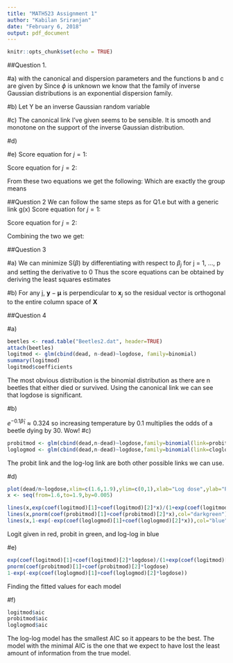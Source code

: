 ```yaml
---
title: "MATH523 Assignment 1"
author: "Kabilan Sriranjan"
date: "February 6, 2018"
output: pdf_document
---
```


```r
knitr::opts_chunk$set(echo = TRUE)
```

##Question 1.

#a)
\begin{align*}
f(y; \mu, \lambda) &= \Big( \frac{\lambda}{2\pi y^3} \Big)^{\frac{1}{2}}exp \Big(-\frac{\lambda(y-\mu)^2}{2\mu^2y} \Big) \\
&= exp \Big( \frac{log(\lambda)}{2} - \frac{log(2 \pi y^3)}{2} - \frac{\lambda y^2 - 2\lambda y \mu + \lambda\mu^2}{2\mu^2y}\Big) \\
&= exp\Big( -\frac{\lambda y}{2\mu^2} + \frac{\lambda}{\mu} + \frac{\lambda}{2y} + \frac{log(\lambda)}{2} - \frac{log(2 \pi y^3)}{2}\Big) \\
&= exp\Big( -\frac{\lambda}{2}\Big(\frac{y}{\mu^2} - \frac{2}{\mu}\Big) + \frac{\lambda}{2y} + \frac{log(\lambda)}{2} - \frac{log(2 \pi y^3)}{2}\Big) \\
&= exp\Big( \frac{y\frac{1}{\mu^2} - 2\sqrt{\frac{1}{\mu^2}}}{-\frac{2}{\lambda}} + \frac{\lambda}{2y} + \frac{log(\lambda)}{2} - \frac{log(2 \pi y^3)}{2}\Big) \\
&= exp\Big( \frac{y\theta - b(\theta)}{a(\phi)} + c(y, \phi)\Big)
\end{align*}
with the canonical and dispersion parameters
\begin{align*}
\theta = \frac{1}{\mu^2} \\
\phi \equiv \lambda
\end{align*}
and the functions b and c are given by
\begin{align*}
b(\theta) &= 2\sqrt{\theta} \\
c(y, \phi) &= \frac{\phi}{2y} + \frac{log(\phi)}{2} - \frac{log(2 \pi y^3)}{2}
\end{align*}
Since $\phi$ is unknown we know that the family of inverse Gaussian distributions is an exponential dispersion family.


#b)
\begin{align*}
b'(\theta) &=  2 \Big(\frac{1}{2\theta^{\frac{1}{2}}}\Big) \\
&= \frac{1}{\sqrt{\theta}} \\
&= \frac{1}{\sqrt{\frac{1}{\mu^2}}} \\
&= \mu \\
b''(\theta) &= -\frac{1}{2\theta^{\frac{3}{2}}} \\
&= -\frac{1}{2(\sqrt{\theta})^3} \\
&= -\frac{1}{2(\sqrt{\frac{1}{\mu^2}})^3} \\
&= -\frac{\mu^3}{2} \\
a(\phi) &= -\frac{2}{\lambda}
\end{align*}
Let Y be an inverse Gaussian random variable
\begin{align*}
\mathbb{E}[Y] &= b'(\theta) \\
&= \mu \\
var(Y) &= b''(\theta)a(\phi) \\
&= \frac{\mu^3}{\lambda} \\
V(\mu) &= b''(\theta) \\
&= -\mu^3
\end{align*}

#c)
\begin{align*}
\theta &= \frac{1}{\mu^2} \\
\Longrightarrow g(x) &= \frac{1}{x^2}
\end{align*}
The canonical link I've given seems to be sensible. It is smooth and monotone on the support of the inverse Gaussian distribution.

#d)
\begin{align*}
g(\mu_i) = X\beta \\
\frac{1}{\mu_i^2} = X\beta \\
\Longrightarrow \mu_i = \frac{1}{\sqrt{X\beta}} \\
l(\beta) = \sum_{i=1}^n \frac{y_i - \mu_i}{a(\phi)}x_{ij} \equiv 0 \\
\Longrightarrow \sum_{i=1}^n \frac{y_i - \frac{1}{\sqrt{X\beta}}}{-\frac{2}{\lambda}}x_{ij} = 0 \\ 
\Longrightarrow \sum_{i=1}^n (y_i - \frac{1}{\sqrt{X\beta}})x_{ij} = 0\\
\end{align*}

#e)
Score equation for $j=1$:
\begin{align*}
\sum_{i=1}^n (y_i - \frac{1}{\sqrt{\beta_0 + \beta_1x_i}}) &= 0 \\
\Longrightarrow \sum_{i=1}^{n_A} (y_i - \frac{1}{\sqrt{\beta_0 + \beta_1}}) + \sum_{i=n_A}^{n_A + n_B} (y_i - \frac{1}{\sqrt{\beta_0}}) &= 0 \\
\end{align*}

Score equation for $j=2$:
\begin{align*}
\sum_{i=1}^{n_A} (y_i - \frac{1}{\sqrt{\beta_0 + \beta_1}}) &= 0 \\
\end{align*}

From these two equations we get the following:
\begin{align*}
\frac{1}{n_A}\sum_{i=1}^{n_A}y_i = \frac{1}{\sqrt{\beta_0 + \beta_1}} \\
\frac{1}{n_B}\sum_{i=1}^{n_A+n_B}y_i = \frac{1}{\sqrt{\beta_0}}
\end{align*}
Which are exactly the group means

##Question 2
We can follow the same steps as for Q1.e but with a generic link g(x)
Score equation for $j=1$:
\begin{align*}
\sum_{i=1}^n (y_i - (g)^{-1}(\beta_0 + \beta_1x_i) &= 0 \\
\Longrightarrow \sum_{i=1}^{n_A} (y_i - (g)^{-1}(\beta_0 + \beta_1)) + \sum_{i=n_A}^{n_A + n_B} (y_i - (g)^{-1}(\beta_0)) &= 0 \\
\end{align*}

Score equation for $j=2$:
\begin{align*}
\sum_{i=1}^{n_A} (y_i - (g)^{-1}(\beta_0 + \beta_1) &= 0 \\
\end{align*}

Combining the two we get:
\begin{align*}
\frac{1}{n_A}\sum_{i=1}^{n_A}y_i = (g)^{-1}(\beta_0 + \beta_1) \\
\frac{1}{n_B}\sum_{i=1}^{n_A+n_B}y_i = (g)^{-1}(\beta_0) \\
\end{align*}

##Question 3

#a)
\begin{align*}
S(\beta) &= \sum_{i=1}^n\frac{(y_i-\mu_i(\beta))^2}{var(y_i)} \\
\widehat{\beta} &= argmax(S({\beta})) \\
\end{align*}
We can minimize S($\beta$) by differentiating with respect to $\beta_j$ for j = 1, ..., p and setting the derivative to 0
\begin{align*}
\frac{\partial S}{\partial \beta_j} S(\beta) &= 0 \\
\sum_{i=1}^n \frac{2(y_i-\mu_i(\beta))}{var(y_i)}\frac{\partial \mu_i}{\partial \beta_j} &= 0 \\
\sum_{i=1}^n \frac{(y_i-\mu_i(\beta))}{var(y_i)}\frac{\partial \mu_i}{\partial \beta_j} &= 0
\end{align*}
Thus the score equations can be obtained by deriving the least squares estimates

#b)
\begin{align*}
&\sum_{i=1}^n \frac{(y_i-\mu_i)}{var(y_i)}\frac{\partial \mu_i}{\partial \beta_j} = 0 \\
\Longrightarrow & \sum_{i=1}^n \frac{y_i-\mu_i}{a(\phi)b''(\theta_i)}\frac{\partial \mu_i}{\partial \eta_i}\frac{\partial \eta_i}{\partial \beta_j} = 0 \\
\Longrightarrow & \frac{1}{a(\phi)}\sum_{i=1}^n \frac{y_i-\mu_i}{b''(\theta_i)}\frac{1}{g'(\mu_i)}x_{ij} = 0 \\
\Longrightarrow & \sum_{i=1}^n \frac{y_i-\mu_i}{b''(\theta_i)}b''(\theta_i)x_{ij} = 0 \\
\Longrightarrow & \sum_{i=1}^n (y_i-\mu_i)x_{ij} = 0 \\
\Longrightarrow & (\mathbf{y}-\mathbf{\mu}) \cdot \mathbf{x}_j = 0
\end{align*}
For any j, $\mathbf{y}-\mathbf{\mu}$ is perpendicular to $\mathbf{x}_j$ so the residual vector is orthogonal to the entire column space of $\mathbf{X}$


##Question 4

#a)
```r
beetles <- read.table("Beetles2.dat", header=TRUE)
attach(beetles)
logitmod <- glm(cbind(dead, n-dead)~logdose, family=binomial)
summary(logitmod)
logitmod$coefficients
```

The most obvious distribution is the binomial distribution as there are n beetles that either died or survived. Using the canonical link we can see that logdose is significant.

#b)
\begin{align*}
\frac{\frac{\widehat{\pi}(x)}{1-\widehat{\pi}(x)}}{\frac{\widehat{\pi}(x+1)}{1-\widehat{\pi}(x+1)}} &= e^{-\widehat{\beta}_1} \\
\frac{\widehat{\pi}(x)}{1-\widehat{\pi}(x)} &= e^{-\widehat{\beta}_1}\frac{\widehat{\pi}(x+1)}{1-\widehat{\pi}(x+1)}
\end{align*}

$e^{-0.1\widehat{\beta}_1} \approx 0.324$ so increasing temperature by 0.1 multiplies the odds of a beetle dying by 30. Wow!
#c)
```r
probitmod <- glm(cbind(dead,n-dead)~logdose,family=binomial(link=probit))
loglogmod <- glm(cbind(dead,n-dead)~logdose,family=binomial(link=cloglog))
```

The probit link and the log-log link are both other possible links we can use.


#d)
```r
plot(dead/n~logdose,xlim=c(1.6,1.9),ylim=c(0,1),xlab="Log dose",ylab="Prob of death")
x <- seq(from=1.6,to=1.9,by=0.005)

lines(x,exp(coef(logitmod)[1]+coef(logitmod)[2]*x)/(1+exp(coef(logitmod)[1]+coef(logitmod)[2]*x)),col="red")
lines(x,pnorm(coef(probitmod)[1]+coef(probitmod)[2]*x),col="darkgreen")
lines(x,1-exp(-exp(coef(loglogmod)[1]+coef(loglogmod)[2]*x)),col="blue")
```
Logit given in red, probit in green, and log-log in blue


#e)
```r
exp(coef(logitmod)[1]+coef(logitmod)[2]*logdose)/(1+exp(coef(logitmod)[1]+coef(logitmod)[2]*logdose))
pnorm(coef(probitmod)[1]+coef(probitmod)[2]*logdose)
1-exp(-exp(coef(loglogmod)[1]+coef(loglogmod)[2]*logdose))
```
Finding the fitted values for each model


#f)
```r
logitmod$aic
probitmod$aic
loglogmod$aic
```

The log-log model has the smallest AIC so it appears to be the best. The model with the minimal AIC is the one that we expect to have lost the least amount of information from the true model.